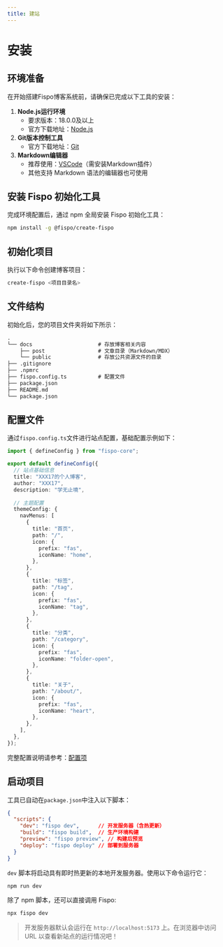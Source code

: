 ---
title: 建站
---

# 安装

## 环境准备
在开始搭建Fispo博客系统前，请确保已完成以下工具的安装：
1. **Node.js运行环境**
   - 要求版本：18.0.0及以上
   - 官方下载地址：[Node.js](https://nodejs.org/zh-cn)
2. **Git版本控制工具**
   - 官方下载地址：[Git](https://git-scm.com/)
3. **Markdown编辑器**
   - 推荐使用：[VSCode](https://code.visualstudio.com/)（需安装Markdown插件）
   - 其他支持 Markdown 语法的编辑器也可使用

## 安装 Fispo 初始化工具
完成环境配置后，通过 npm 全局安装 Fispo 初始化工具：
``` sh
npm install -g @fispo/create-fispo
```

## 初始化项目
执行以下命令创建博客项目：
```bash
create-fispo <项目目录名>
```

## 文件结构
初始化后，您的项目文件夹将如下所示：

``` md
.
└── docs                     # 存放博客相关内容
    ├── post                 # 文章目录（Markdown/MDX）
    └── public               # 存放公共资源文件的目录
├── .gitignore
├── .npmrc
├── fispo.config.ts          # 配置文件
├── package.json
├── README.md
└── package.json
```

## 配置文件
通过`fispo.config.ts`文件进行站点配置，基础配置示例如下：
```typescript
import { defineConfig } from "fispo-core";

export default defineConfig({
  // 站点基础信息
  title: "XXX17的个人博客",
  author: "XXX17",
  description: "学无止境",
  
  // 主题配置
  themeConfig: {
    navMenus: [
      {
        title: "首页",
        path: "/",
        icon: {
          prefix: "fas",
          iconName: "home",
        },
      },
      {
        title: "标签",
        path: "/tag",
        icon: {
          prefix: "fas",
          iconName: "tag",
        },
      },
      {
        title: "分类",
        path: "/category",
        icon: {
          prefix: "fas",
          iconName: "folder-open",
        },
      },
      {
        title: "关于",
        path: "/about/",
        icon: {
          prefix: "fas",
          iconName: "heart",
        },
      },
    ],
  },
});
```

完整配置说明请参考：[配置项](../../config)

## 启动项目

工具已自动在`package.json`中注入以下脚本：
```json
{
  "scripts": {
    "dev": "fispo dev",      // 开发服务器（含热更新）
    "build": "fispo build",  // 生产环境构建
    "preview": "fispo preview", // 构建后预览
    "deploy": "fispo deploy" // 部署到服务器
  }
}
```

`dev` 脚本将启动具有即时热更新的本地开发服务器。使用以下命令运行它：
``` sh
npm run dev
```
除了 npm 脚本，还可以直接调用 Fispo:
``` sh
npx fispo dev
```
>开发服务器默认会运行在 `http://localhost:5173` 上。在浏览器中访问 URL 以查看新站点的运行情况吧！

